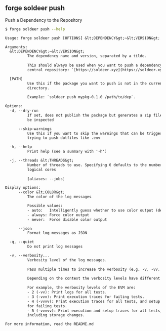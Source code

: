 ## forge soldeer push

Push a Dependency to the Repository

```bash
$ forge soldeer push --help
```

```txt
Usage: forge soldeer push [OPTIONS] &lt;DEPENDENCY&gt;~&lt;VERSION&gt; [PATH]

Arguments:
  &lt;DEPENDENCY&gt;~&lt;VERSION&gt;
          The dependency name and version, separated by a tilde.
          
          This should always be used when you want to push a dependency to the
          central repository: `[https://soldeer.xyz](https://soldeer.xyz)`.

  [PATH]
          Use this if the package you want to push is not in the current
          directory.
          
          Example: `soldeer push mypkg~0.1.0 /path/to/dep`.

Options:
  -d, --dry-run
          If set, does not publish the package but generates a zip file that can
          be inspected

      --skip-warnings
          Use this if you want to skip the warnings that can be triggered when
          trying to push dotfiles like .env

  -h, --help
          Print help (see a summary with '-h')

  -j, --threads &lt;THREADS&gt;
          Number of threads to use. Specifying 0 defaults to the number of
          logical cores
          
          [aliases: --jobs]

Display options:
      --color &lt;COLOR&gt;
          The color of the log messages

          Possible values:
          - auto:   Intelligently guess whether to use color output (default)
          - always: Force color output
          - never:  Force disable color output

      --json
          Format log messages as JSON

  -q, --quiet
          Do not print log messages

  -v, --verbosity...
          Verbosity level of the log messages.
          
          Pass multiple times to increase the verbosity (e.g. -v, -vv, -vvv).
          
          Depending on the context the verbosity levels have different meanings.
          
          For example, the verbosity levels of the EVM are:
          - 2 (-vv): Print logs for all tests.
          - 3 (-vvv): Print execution traces for failing tests.
          - 4 (-vvvv): Print execution traces for all tests, and setup traces
          for failing tests.
          - 5 (-vvvvv): Print execution and setup traces for all tests,
          including storage changes.

For more information, read the README.md
```